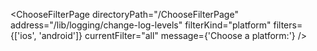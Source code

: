 

<ChooseFilterPage
  directoryPath="/ChooseFilterPage"
  address="/lib/logging/change-log-levels"
  filterKind="platform"
  filters={['ios', 'android']}
  currentFilter="all"
  message={'Choose a platform:'}
/>
